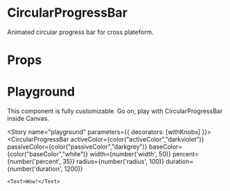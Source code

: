 
<Meta title="Design System|CircularProgressBar" component={CircularProgressBar} />

# CircularProgressBar
Animated circular progress bar for cross plateform.

# Props

<Props of={CircularProgressBar} />

# Playground

This component is fully customizable. Go on, play with CircularProgressBar inside Canvas.

<Story name="playground" parameters={{ decorators: [withKnobs] }}>
  <CircularProgressBar
    activeColor={color("activeColor","darkviolet")}
    passiveColor={color("passiveColor","darkgrey")}
    baseColor={color("baseColor","white")}
    width={number('width', 50)}
    percent={number('percent', 35)}
    radius={number('radius', 100)}
    duration={number('duration', 1200)}
  >
    <Text>Wow!</Text>
  </CircularProgressBar>
</Story>
